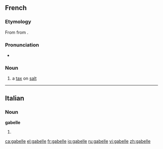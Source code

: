 ==French==
{{wikipedia|lang=fr}}

===Etymology===
From {{etyl|it|fr}} {{term|gabella|lang=it}} from {{etyl|ar|fr}} {{term|قبالة|tr=qabāla|lang=ar||bail, guaranty}}.

===Pronunciation===
* {{IPA|/ɡa.bɛl/|lang=fr}}

===Noun===
{{fr-noun|f}}

# {{historical|lang=fr}} a [[tax]] on [[salt]]

----

==Italian==

===Noun===
'''gabelle''' {{f}}

# {{plural of|[[gabella]]|lang=Italian}}

[[ca:gabelle]]
[[el:gabelle]]
[[fr:gabelle]]
[[io:gabelle]]
[[ru:gabelle]]
[[vi:gabelle]]
[[zh:gabelle]]